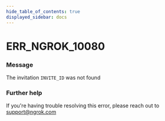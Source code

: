 ```yaml
---
hide_table_of_contents: true
displayed_sidebar: docs
---
```



# ERR_NGROK_10080

### Message

The invitation `INVITE_ID` was not found

### Further help

If you're having trouble resolving this error, please reach out to [support@ngrok.com](mailto:support@ngrok.com?subject=Help%20with%20ERR_NGROK_10080)

<ErrorDetails error="err_ngrok_10080" />
